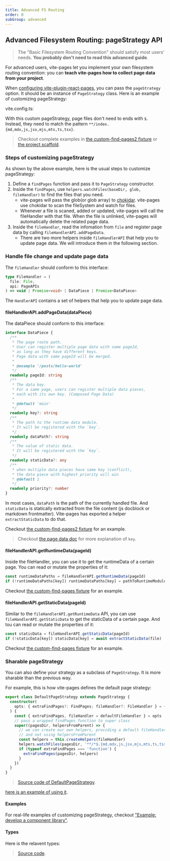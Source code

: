 ```yaml
---
title: Advanced FS Routing
order: 0
subGroup: advanced
---
```


## Advanced Filesystem Routing: pageStrategy API

> The "Basic Filesystem Routing Convention" should satisfy most users' needs. **You probably don't need to read this advanced guide**.

For advanced users, vite-pages let you implement your own filesystem routing convention: you can **teach vite-pages how to collect page data from your project**.

When [configuring vite-plugin-react-pages](https://github.com/vitejs/vite-plugin-react-pages/blob/main/packages/create-project/template-lib/docs/vite.config.ts), you can pass the `pageStrategy` option. It should be an instance of `PageStrategy` class. Here is an example of customizing pageStrategy:

vite.config.ts:

<FileText
  src="../../packages/playground/custom-find-pages2/pages/vite.config.ts"
  syntax="ts"
/>

With this custom pageStrategy, page files don't need to ends with `$`. Instead, they need to match the pattern `**/index.{md,mdx,js,jsx,mjs,mts,ts,tsx}`.

> Checkout complete examples in [the custom-find-pages2 fixture](https://github.com/vitejs/vite-plugin-react-pages/blob/main/packages/playground/custom-find-pages2/vite.config.ts) or [the project scaffold](https://github.com/vitejs/vite-plugin-react-pages/blob/main/packages/create-project/template-lib/docs/vite.config.ts).

### Steps of customizing pageStrategy

As shown by the above example, here is the usual steps to customize pageStrategy:

1. Define a `findPages` function and pass it to `PageStrategy` constructor.
2. Inside the `findPages`, use `helpers.watchFiles(baseDir, glob, fileHandler)` to find the files that you need.
   - vite-pages will pass the glob(or glob array) to [chokidar](https://github.com/paulmillr/chokidar). vite-pages use chokidar to scan the fileSystem and watch for files.
   - Whenever a file is scaned, added or updated, vite-pages will call the fileHandler with that file. When the file is unlinked, vite-pages will automatically delete the related page data.
3. Inside the `fileHandler`, read the infomation from `file` and register page data by calling `fileHandlerAPI.addPageData`.
   - There are two more helpers inside `fileHandlerAPI` that help you to update page data. We will introduce them in the following section.

### Handle file change and update page data

The `fileHandler` should conform to this interface:

```ts
type FileHandler = (
  file: File,
  api: PageAPIs
) => void | Promise<void> | DataPiece | Promise<DataPiece>
```

The `HandlerAPI` contains a set of helpers that help you to update page data.

#### fileHandlerAPI.addPageData(dataPiece)

The dataPiece should conform to this interface:

```ts
interface DataPiece {
  /**
   * The page route path.
   * User can register multiple page data with same pageId,
   * as long as they have different keys.
   * Page data with same pageId will be merged.
   *
   * @example '/posts/hello-world'
   */
  readonly pageId: string
  /**
   * The data key.
   * For a same page, users can register multiple data pieces,
   * each with its own key. (Composed Page Data)
   *
   * @default 'main'
   */
  readonly key?: string
  /**
   * The path to the runtime data module.
   * It will be registered with the `key`.
   */
  readonly dataPath?: string
  /**
   * The value of static data.
   * It will be registered with the `key`.
   */
  readonly staticData?: any
  /**
   * when multiple data pieces have same key (conflict),
   * the data piece with highest priority will win
   * @default 1
   */
  readonly priority?: number
}
```

In most cases, `dataPath` is the path of the currently handled file. And `staticData` is statically extracted from the file content (js docblock or markdown frontmatter). Vite-pages has exported a helper `extractStaticData` to do that.

Checkout [the custom-find-pages2 fixture](https://github.com/vitejs/vite-plugin-react-pages/blob/main/packages/playground/custom-find-pages2/vite.config.ts) for an example.

> Checkout [the page data doc](/page-data) for more explanation of `key`.

#### fileHandlerAPI.getRuntimeData(pageId)

Inside the fileHandler, you can use it to get the runtimeData of a certain page. You can read or mutate the properties of it:

```ts
const runtimeDataPaths = fileHandlerAPI.getRuntimeData(pageId)
if (!runtimeDataPaths[key]) runtimeDataPaths[key] = pathToRuntimeModule
```

Checkout [the custom-find-pages fixture](https://github.com/vitejs/vite-plugin-react-pages/blob/main/packages/playground/custom-find-pages/vite.config.ts) for an example.

#### fileHandlerAPI.getStaticData(pageId)

Similar to the `fileHandlerAPI.getRuntimeData` API, you can use `fileHandlerAPI.getStaticData` to get the staticData of a certain page. And tou can read or mutate the properties of it:

```ts
const staticData = fileHandlerAPI.getStaticData(pageId)
if (!staticData[key]) staticData[key] = await extractStaticData(file)
```

Checkout [the custom-find-pages fixture](https://github.com/vitejs/vite-plugin-react-pages/blob/main/packages/playground/custom-find-pages/vite.config.ts) for an example.

### Sharable pageStrategy

You can also define your strategy as a subclass of `PageStrategy`. It is more sharable than the previous way.

For example, this is how vite-pages defines the default page strategy:

```ts
export class DefaultPageStrategy extends PageStrategy {
  constructor(
    opts: { extraFindPages?: FindPages; fileHandler?: FileHandler } = {}
  ) {
    const { extraFindPages, fileHandler = defaultFileHandler } = opts
    // pass a wrapped findPages function to super class
    super((pagesDir, helpersFromParent) => {
      // we can create our own helpers, providing a default fileHandler
      // and not using helpersFromParent
      const helpers = this.createHelpers(fileHandler)
      helpers.watchFiles(pagesDir, '**/*$.{md,mdx,js,jsx,mjs,mts,ts,tsx}')
      if (typeof extraFindPages === 'function') {
        extraFindPages(pagesDir, helpers)
      }
    })
  }
}
```

> [Source code of DefaultPageStrategy](https://github.com/vitejs/vite-plugin-react-pages/blob/main/packages/react-pages/src/node/page-strategy/DefaultPageStrategy/index.ts).

[here is an example of using it](/examples/component-library).

#### Examples

For real-life examples of customizing pageStrategy, checkout ["Example: develop a component library"](/examples/component-library).

#### Types

Here is the relavent types:

<FileText
  src="../../packages/react-pages/src/node/page-strategy/types.doc.ts"
  syntax="ts"
/>

> [Source code](https://github.com/vitejs/vite-plugin-react-pages/blob/main/packages/react-pages/src/node/page-strategy/types.document.d.ts).
